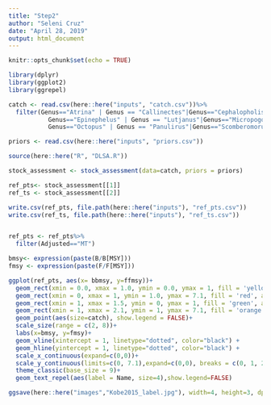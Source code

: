 ```yaml
---
title: "Step2"
author: "Seleni Cruz"
date: "April 28, 2019"
output: html_document
---
```


```r
knitr::opts_chunk$set(echo = TRUE)
```


```r
library(dplyr)
library(ggplot2)
library(ggrepel)
```

```r
catch <- read.csv(here::here("inputs", "catch.csv"))%>%
  filter(Genus=="Atrina" | Genus == "Callinectes"|Genus=="Cephalopholis" | Genus == "Dasyatis"|
           Genus=="Epinephelus" | Genus == "Lutjanus"|Genus=="Micropogonias" | Genus == "Mugil"|
           Genus=="Octopus" | Genus == "Panulirus"|Genus=="Scomberomorus"| Genus=="Squatina")

priors <- read.csv(here::here("inputs", "priors.csv"))

source(here::here("R", "DLSA.R"))

stock_assessment <- stock_assessment(data=catch, priors = priors)

ref_pts<- stock_assessment[[1]]
ref_ts <- stock_assessment[[2]]

write.csv(ref_pts, file.path(here::here("inputs"), "ref_pts.csv"))
write.csv(ref_ts, file.path(here::here("inputs"), "ref_ts.csv"))


ref_pts <- ref_pts%>%
  filter(Adjusted=="MT")

```


```r
bmsy<- expression(paste(B/B[MSY]))
fmsy <- expression(paste(F/F[MSY]))

ggplot(ref_pts, aes(x= bbmsy, y=ffmsy))+
  geom_rect(xmin = 0.0, xmax = 1.0, ymin = 0.0, ymax = 1, fill = 'yellow', alpha = 0.1) +
  geom_rect(xmin = 0, xmax = 1, ymin = 1.0, ymax = 7.1, fill = 'red', alpha = 0.1) +
  geom_rect(xmin = 1, xmax = 1.5, ymin = 0, ymax = 1, fill = 'green', alpha = 0.1) +
  geom_rect(xmin = 1, xmax = 2.1, ymin = 1, ymax = 7.1, fill = 'orange', alpha = 0.1)+
  geom_point(aes(size=catch), show.legend = FALSE)+
  scale_size(range = c(2, 8))+
  labs(x=bmsy, y=fmsy)+
  geom_vline(xintercept = 1, linetype="dotted", color="black") +
  geom_hline(yintercept = 1, linetype="dotted", color="black") +
  scale_x_continuous(expand=c(0,0))+
  scale_y_continuous(limits=c(0, 7.1),expand=c(0,0), breaks = c(0, 1, 2, 4, 6), labels= c(0, 1, 2, 4, 6))+
  theme_classic(base_size = 9)+
  geom_text_repel(aes(label = Name, size=4),show.legend=FALSE)

ggsave(here::here("images","Kobe2015_label.jpg"), width=4, height=3, dpi=900)

```

